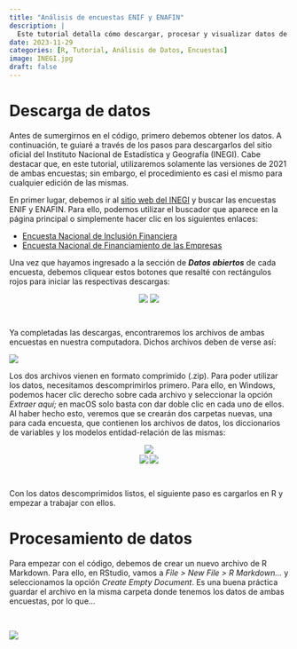 ```yaml
---
title: "Análisis de encuestas ENIF y ENAFIN"
description: |
  Este tutorial detalla cómo descargar, procesar y visualizar datos de las Encuestas Nacionales de Inclusión Financiera (ENIF) y de Financiamiento de las Empresas (ENAFIN) utilizando R.
date: 2023-11-29
categories: [R, Tutorial, Análisis de Datos, Encuestas]
image: INEGI.jpg
draft: false
---
```


# Descarga de datos

Antes de sumergirnos en el código, primero debemos obtener los datos. A continuación, te guiaré a través de los pasos para descargarlos del sitio oficial del Instituto Nacional de Estadística y Geografía (INEGI). Cabe destacar que, en este tutorial, utilizaremos solamente las versiones de 2021 de ambas encuestas; sin embargo, el procedimiento es casi el mismo para cualquier edición de las mismas.

En primer lugar, debemos ir al [sitio web del INEGI](https://www.inegi.org.mx/) y buscar las encuestas ENIF y ENAFIN. Para ello, podemos utilizar el buscador que aparece en la página principal o simplemente hacer clic en los siguientes enlaces:

* [Encuesta Nacional de Inclusión Financiera](https://www.inegi.org.mx/programas/enif/2021/#datos_abiertos)
* [Encuesta Nacional de Financiamiento de las Empresas](https://www.inegi.org.mx/programas/enafin/2021/#datos_abiertos)

Una vez que hayamos ingresado a la sección de ***Datos abiertos*** de cada encuesta, debemos cliquear estos botones que resalté con rectángulos rojos para iniciar las respectivas descargas:

```{=html}
<div style="display: flex; justify-content: center; align-items: center;">
    <img src="ENIFDescarga.png" style="max-width: 55%; height: auto; margin-right: 2px;">
    <img src="ENAFINDescarga.png" style="max-width: 55%; height: auto; margin-left: 2px;">
</div>
```

<br>

Ya completadas las descargas, encontraremos los archivos de ambas encuestas en nuestra computadora. Dichos archivos deben de verse así:

![](CarpetaDescargas.png)

Los dos archivos vienen en formato comprimido (.zip). Para poder utilizar los datos, necesitamos descomprimirlos primero. Para ello, en Windows, podemos hacer clic derecho sobre cada archivo y seleccionar la opción *Extraer aquí;* en macOS solo basta con dar doble clic en cada uno de ellos. Al haber hecho esto, veremos que se crearán dos carpetas nuevas, una para cada encuesta, que contienen los archivos de datos, los diccionarios de variables y los modelos entidad-relación de las mismas:

```{=html}
<div style="display: flex; justify-content: center; align-items: center; flex-direction: column;">
    <img src="CarpetaDescargas2.png" style="max-width: 59%; height: auto; margin-bottom: 2px;">

    <div style="display: flex; justify-content: center; align-items: center;">
        <img src="CarpetaDescargas3.png" style="max-width: 59%; height: auto; margin-right: 1px;">
        <img src="CarpetaDescargas4.png" style="max-width: 59%; height: auto; margin-left: 1px;">
    </div>
</div>
```

<br>

Con los datos descomprimidos listos, el siguiente paso es cargarlos en R y empezar a trabajar con ellos.

# Procesamiento de datos

Para empezar con el código, debemos de crear un nuevo archivo de R Markdown. Para ello, en RStudio, vamos a *File > New File > R Markdown...* y seleccionamos la opción *Create Empty Document*. Es una buena práctica guardar el archivo en la misma carpeta donde tenemos los datos de ambas encuestas, por lo que...

<br>

![](en-construccion.png)